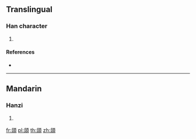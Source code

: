 {{character info/new}}
==Translingual==

===Han character===
{{Han char|rn=181|rad=頁|as=08|sn=17|four=91886|canj=FFMBC,XFFMB}}

# {{defn|Han|sort=頁08}}

====References====
* {{Han ref|kx=1405.350|dkj=43540|dj=1923.190|hdz=74380.030|uh=9843|ud=38979|bh=EF4A|bd=61258}}

----

==Mandarin==

===Hanzi===
{{cmn-hanzi|pin=[[yán]] ([[yan2]])|wg=yen<sup>2</sup>}}

# {{defn|lang=cmn|sort=頁08}}

[[fr:顃]]
[[pl:顃]]
[[th:顃]]
[[zh:顃]]